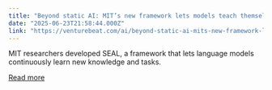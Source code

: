 ```yaml
---
title: "Beyond static AI: MIT’s new framework lets models teach themselves"
date: "2025-06-23T21:58:44.000Z"
link: "https://venturebeat.com/ai/beyond-static-ai-mits-new-framework-lets-models-teach-themselves/"
---
```


MIT researchers developed SEAL, a framework that lets language models continuously learn new knowledge and tasks.

[Read more](https://venturebeat.com/ai/beyond-static-ai-mits-new-framework-lets-models-teach-themselves/)

